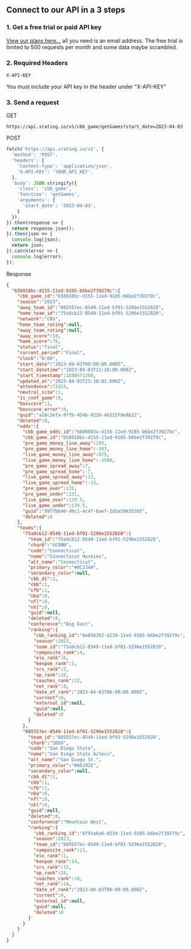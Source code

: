 ## Connect to our API in a 3 steps

### 1. Get a free trial or paid API key
[View our plans here...](https://srating.io/pricing) all you need is an email address. The free trial is limited to 500 requests per month and some data maybe scrambled.

### 2. Required Headers
```console
X-API-KEY
```
You must include your API key in the header under "X-API-KEY"

### 3. Send a request

GET

```console
https://api.srating.io/v1/cbb_game/getGames?start_date=2023-04-03
```

POST
```js {5} copy filename="javascript"
fetch('https://api.srating.io/v1', {
  'method': 'POST',
  'headers': {
    'Content-Type': 'application/json',
    'X-API-KEY': 'YOUR_API_KEY',
  },
  'body': JSON.stringify({
    'class': 'cbb_game',
    'function': 'getGames',
    'arguments': {
      'start_date': '2023-04-03',
    }
  }),
}).then(response => {
  return response.json();
}).then(json => {
  console.log(json);
  return json;
}).catch(error => {
  console.log(error);
});
```

Response
```json
{
  "b58918bc-d155-11ed-9185-b6be2f39279c":{
    "cbb_game_id":"b58918bc-d155-11ed-9185-b6be2f39279c",
    "season":"2023",
    "away_team_id":"885557ec-8549-11ed-bf01-5296e1552828",
    "home_team_id":"75a9cb12-8549-11ed-bf01-5296e1552828",
    "network":"CBS",
    "home_team_rating":null,
    "away_team_rating":null,
    "away_score":59,
    "home_score":76,
    "status":"final",
    "current_period":"Final",
    "clock":"0:00",
    "start_date":"2023-04-03T00:00:00.000Z",
    "start_datetime":"2023-04-03T21:20:00.000Z",
    "start_timestamp":1680571200,
    "updated_at":"2023-04-03T23:38:01.000Z",
    "attendance":72423,
    "neutral_site":1,
    "is_conf_game":0,
    "boxscore":1,
    "boxscore_error":0,
    "guid":"a18c3efa-9ffb-454b-9226-46315f9e8b22",
    "deleted":0,
    "odds":{
      "cbb_game_odds_id":"6680083a-d156-11ed-9185-b6be2f39279c",
      "cbb_game_id":"b58918bc-d155-11ed-9185-b6be2f39279c",
      "pre_game_money_line_away":283,
      "pre_game_money_line_home":-363,
      "live_game_money_line_away":875,
      "live_game_money_line_home":-3500,
      "pre_game_spread_away":7,
      "pre_game_spread_home":-7,
      "live_game_spread_away":13,
      "live_game_spread_home":-13,
      "pre_game_over":131,
      "pre_game_under":131,
      "live_game_over":139.5,
      "live_game_under":139.5,
      "guid":"9977bb40-d0c1-4c47-8aef-2d1a296353b5",
      "deleted":0
    },
    "teams":{
      "75a9cb12-8549-11ed-bf01-5296e1552828":{
        "team_id":"75a9cb12-8549-11ed-bf01-5296e1552828",
        "char6":"UCONN",
        "code":"Connecticut",
        "name":"Connecticut Huskies",
        "alt_name":"Connecticut",
        "primary_color":"#0C2340",
        "secondary_color":null,
        "cbb_d1":1,
        "cbb":1,
        "cfb":1,
        "nba":0,
        "nfl":0,
        "nhl":0,
        "guid":null,
        "deleted":0,
        "conference":"Big East",
        "ranking":{
          "cbb_ranking_id":"8e858382-d234-11ed-9185-b6be2f39279c",
          "season":2023,
          "team_id":"75a9cb12-8549-11ed-bf01-5296e1552828",
          "composite_rank":4,
          "elo_rank":6,
          "kenpom_rank":1,
          "srs_rank":2,
          "ap_rank":10,
          "coaches_rank":12,
          "net_rank":8,
          "date_of_rank":"2023-04-03T00:00:00.000Z",
          "current":0,
          "external_id":null,
          "guid":null,
          "deleted":0
        }
      },
      "885557ec-8549-11ed-bf01-5296e1552828":{
        "team_id":"885557ec-8549-11ed-bf01-5296e1552828",
        "char6":"SDSU",
        "code":"San Diego State",
        "name":"San Diego State Aztecs",
        "alt_name":"San Diego St.",
        "primary_color":"#A6192E",
        "secondary_color":null,
        "cbb_d1":1,
        "cbb":1,
        "cfb":1,
        "nba":0,
        "nfl":0,
        "nhl":0,
        "guid":null,
        "deleted":0,
        "conference":"Mountain West",
        "ranking":{
          "cbb_ranking_id":"8f93a6a6-d234-11ed-9185-b6be2f39279c",
          "season":2023,
          "team_id":"885557ec-8549-11ed-bf01-5296e1552828",
          "composite_rank":11,
          "elo_rank":1,
          "kenpom_rank":14,
          "srs_rank":15,
          "ap_rank":18,
          "coaches_rank":18,
          "net_rank":14,
          "date_of_rank":"2023-04-03T00:00:00.000Z",
          "current":0,
          "external_id":null,
          "guid":null,
          "deleted":0
        }
      }
    }
  }
}
```